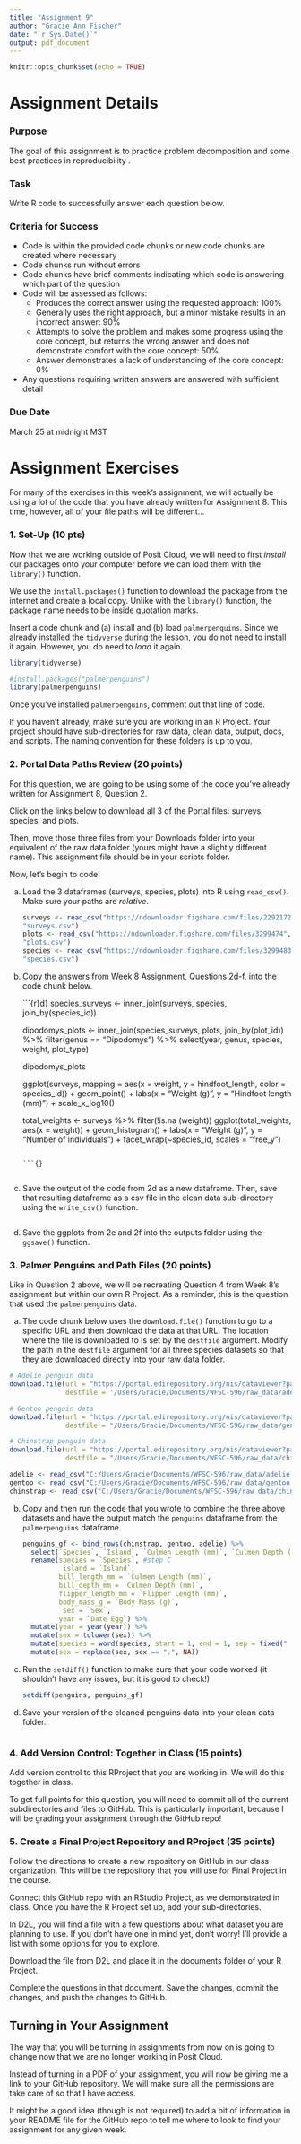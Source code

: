 ```yaml
---
title: "Assignment 9"
author: "Gracie Ann Fischer"
date: "`r Sys.Date()`"
output: pdf_document
---
```


```r
knitr::opts_chunk$set(echo = TRUE)
```

# Assignment Details

### Purpose

The goal of this assignment is to practice problem decomposition and some best practices in reproducibility .

### Task

Write R code to successfully answer each question below.

### Criteria for Success

-   Code is within the provided code chunks or new code chunks are created where necessary
-   Code chunks run without errors
-   Code chunks have brief comments indicating which code is answering which part of the question
-   Code will be assessed as follows:
    -   Produces the correct answer using the requested approach: 100%
    -   Generally uses the right approach, but a minor mistake results in an incorrect answer: 90%
    -   Attempts to solve the problem and makes some progress using the core concept, but returns the wrong answer and does not demonstrate comfort with the core concept: 50%
    -   Answer demonstrates a lack of understanding of the core concept: 0%
-   Any questions requiring written answers are answered with sufficient detail

### Due Date

March 25 at midnight MST

# Assignment Exercises

For many of the exercises in this week's assignment, we will actually be using a lot of the code that you have already written for Assignment 8. This time, however, all of your file paths will be different...

### 1. Set-Up (10 pts)

Now that we are working outside of Posit Cloud, we will need to first *install* our packages onto your computer before we can load them with the `library()` function.

We use the `install.packages()` function to download the package from the internet and create a local copy. Unlike with the `library()` function, the package name needs to be inside quotation marks.

Insert a code chunk and (a) install and (b) load `palmerpenguins`. Since we already installed the `tidyverse` during the lesson, you do not need to install it again. However, you do need to *load* it again.

```r
library(tidyverse)

#install.packages("palmerpenguins")
library(palmerpenguins)
```

Once you've installed `palmerpenguins`, comment out that line of code.

If you haven't already, make sure you are working in an R Project. Your project should have sub-directories for raw data, clean data, output, docs, and scripts. The naming convention for these folders is up to you.

### 2. Portal Data Paths Review (20 points)

For this question, we are going to be using some of the code you've already written for Assignment 8, Question 2.

Click on the links below to download all 3 of the Portal files: surveys, species, and plots.

Then, move those three files from your Downloads folder into your equivalent of the raw data folder (yours might have a slightly different name). This assignment file should be in your scripts folder.

Now, let's begin to code!

a.  Load the 3 dataframes (surveys, species, plots) into R using `read_csv()`. Make sure your paths are *relative*.

    ```r
    surveys <- read_csv("https://ndownloader.figshare.com/files/2292172",
    "surveys.csv")
    plots <- read_csv("https://ndownloader.figshare.com/files/3299474",
    "plots.csv")
    species <- read_csv("https://ndownloader.figshare.com/files/3299483",
    "species.csv")

    ```

b.  Copy the answers from Week 8 Assignment, Questions 2d-f, into the code chunk below.

    \`\`\`{r}d} species_surveys \<- inner_join(surveys, species, join_by(species_id))

    dipodomys_plots \<- inner_join(species_surveys, plots, join_by(plot_id)) %\>% filter(genus == "Dipodomys") %\>% select(year, genus, species, weight, plot_type)

    dipodomys_plots

    ggplot(surveys, mapping = aes(x = weight, y = hindfoot_length, color = species_id)) + geom_point() + labs(x = "Weight (g)", y = "Hindfoot length (mm)") + scale_x_log10()

    total_weights \<- surveys %\>% filter(!is.na (weight)) ggplot(total_weights, aes(x = weight)) + geom_histogram() + labs(x = "Weight (g)", y = "Number of individuals") + facet_wrap(\~species_id, scales = "free_y")

    ```         

    ```{}
    ```

    ```         
    ```

c.  Save the output of the code from 2d as a new dataframe. Then, save that resulting dataframe as a csv file in the clean data sub-directory using the `write_csv()` function.

    ```r

    ```

d.  Save the ggplots from 2e and 2f into the outputs folder using the `ggsave()` function.

### 3. Palmer Penguins and Path Files (20 points)

Like in Question 2 above, we will be recreating Question 4 from Week 8's assignment but within our own R Project. As a reminder, this is the question that used the `palmerpenguins` data.

a.  The code chunk below uses the `download.file()` function to go to a specific URL and then download the data at that URL. The location where the file is downloaded to is set by the `destfile` argument. Modify the path in the `destfile` argument for all three species datasets so that they are downloaded directly into your raw data folder.

```r
# Adelie penguin data
download.file(url = "https://portal.edirepository.org/nis/dataviewer?packageid=knb-lter-pal.219.3&entityid=002f3893385f710df69eeebe893144ff",
              destfile = '/Users/Gracie/Documents/WFSC-596/raw_data/adelie.csv')

# Gentoo penguin data
download.file(url = "https://portal.edirepository.org/nis/dataviewer?packageid=knb-lter-pal.220.3&entityid=e03b43c924f226486f2f0ab6709d2381",
              destfile = "/Users/Gracie/Documents/WFSC-596/raw_data/gentoo.csv")

# Chinstrap penguin data 
download.file(url = "https://portal.edirepository.org/nis/dataviewer?packageid=knb-lter-pal.221.2&entityid=fe853aa8f7a59aa84cdd3197619ef462",
              destfile = "/Users/Gracie/Documents/WFSC-596/raw_data/chinstrap.csv")

adelie <- read_csv("C:/Users/Gracie/Documents/WFSC-596/raw_data/adelie.csv")
gentoo <- read_csv("C:/Users/Gracie/Documents/WFSC-596/raw_data/gentoo.csv")
chinstrap <- read_csv("C:/Users/Gracie/Documents/WFSC-596/raw_data/chinstrap.csv")
```

b.  Copy and then run the code that you wrote to combine the three above datasets and have the output match the `penguins` dataframe from the `palmerpenguins` dataframe.

    ```r
    penguins_gf <- bind_rows(chinstrap, gentoo, adelie) %>% 
      select(`Species`, `Island`, `Culmen Length (mm)`, `Culmen Depth (mm)`, `Flipper Length (mm)`, `Body Mass (g)`, `Sex`, `Date Egg`) %>% 
      rename(species = `Species`, #step C
              island = `Island`,
             bill_length_mm = `Culmen Length (mm)`,
             bill_depth_mm = `Culmen Depth (mm)`,
             flipper_length_mm = `Flipper Length (mm)`,
             body_mass_g = `Body Mass (g)`,
              sex = `Sex`,
             year = `Date Egg`) %>% 
      mutate(year = year(year)) %>% 
      mutate(sex = tolower(sex)) %>% 
      mutate(species = word(species, start = 1, end = 1, sep = fixed(" "))) %>% 
      mutate(sex = replace(sex, sex == ".", NA))
    ```

c.  Run the `setdiff()` function to make sure that your code worked (it shouldn't have any issues, but it is good to check!)

    ```r
    setdiff(penguins, penguins_gf)
    ```

d.  Save your version of the cleaned penguins data into your clean data folder.

    ```r

    ```

### 4. Add Version Control: Together in Class (15 points)

Add version control to this RProject that you are working in. We will do this together in class.

To get full points for this question, you will need to commit all of the current subdirectories and files to GitHub. This is particularly important, because I will be grading your assignment through the GitHub repo!

### 5. Create a Final Project Repository and RProject (35 points)

Follow the directions to create a new repository on GitHub in our class organization. This will be the repository that you will use for Final Project in the course.

Connect this GitHub repo with an RStudio Project, as we demonstrated in class. Once you have the R Project set up, add your sub-directories.

In D2L, you will find a file with a few questions about what dataset you are planning to use. If you don't have one in mind yet, don't worry! I'll provide a list with some options for you to explore.

Download the file from D2L and place it in the documents folder of your R Project.

Complete the questions in that document. Save the changes, commit the changes, and push the changes to GitHub.

## Turning in Your Assignment

The way that you will be turning in assignments from now on is going to change now that we are no longer working in Posit Cloud.

Instead of turning in a PDF of your assignment, you will now be giving me a link to your GitHub repository. We will make sure all the permissions are take care of so that I have access.

It might be a good idea (though is not required) to add a bit of information in your README file for the GitHub repo to tell me where to look to find your assignment for any given week.
